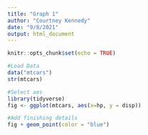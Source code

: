 ```yaml
---
title: "Graph 1"
author: "Courtney Kennedy"
date: "9/8/2021"
output: html_document
---
```


```r
knitr::opts_chunk$set(echo = TRUE)
```

```r
#Load Data
data("mtcars")
str(mtcars)
```

```r
#Select aes
library(tidyverse)
fig <- ggplot(mtcars, aes(x=hp, y = disp))
```

```r
#Add finishing details
fig + geom_point(color = "blue")
```

